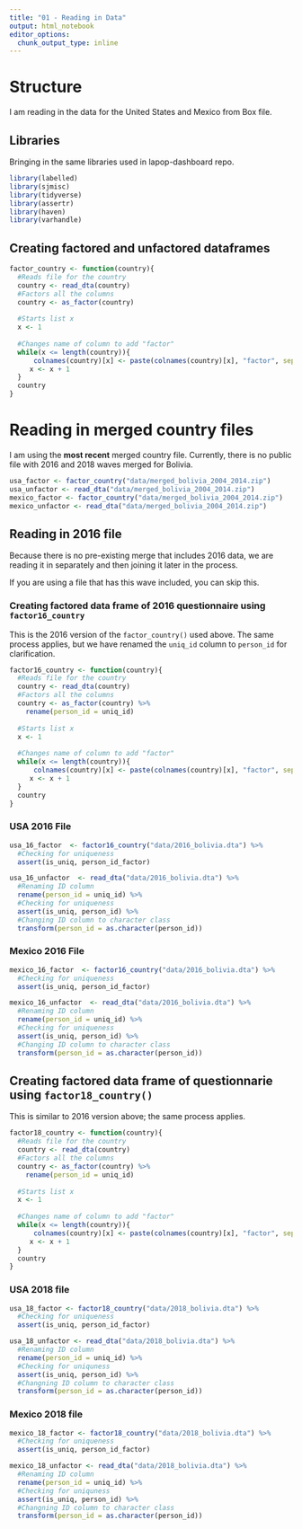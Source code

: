```yaml
---
title: "01 - Reading in Data"
output: html_notebook
editor_options: 
  chunk_output_type: inline
---
```


# Structure
I am reading in the data for the United States and Mexico from Box file.

## Libraries
Bringing in the same libraries used in lapop-dashboard repo.
```r
library(labelled)
library(sjmisc)
library(tidyverse)
library(assertr)
library(haven)
library(varhandle)
```

## Creating factored and unfactored dataframes
```r
factor_country <- function(country){
  #Reads file for the country
  country <- read_dta(country)
  #Factors all the columns
  country <- as_factor(country)
  
  #Starts list x
  x <- 1
  
  #Changes name of column to add "factor"
  while(x <= length(country)){
      colnames(country)[x] <- paste(colnames(country)[x], "factor", sep = "_")
     x <- x + 1
  }
  country
}
```

# Reading in merged country files
I am using the **most recent** merged country file. Currently, there is no public file with 2016 and 2018 waves merged for Bolivia.
```r
usa_factor <- factor_country("data/merged_bolivia_2004_2014.zip")
usa_unfactor <- read_dta("data/merged_bolivia_2004_2014.zip")
mexico_factor <- factor_country("data/merged_bolivia_2004_2014.zip")
mexico_unfactor <- read_dta("data/merged_bolivia_2004_2014.zip")
```

## Reading in 2016 file
Because there is no pre-existing merge that includes 2016 data, we are reading it in separately and then joining it later in the process.

If you are using a file that has this wave included, you can skip this.

### Creating factored data frame of 2016 questionnaire using `factor16_country`
This is the 2016 version of the `factor_country()` used above. The same process applies, but we have renamed the `uniq_id` column to `person_id` for clarification.
```r
factor16_country <- function(country){
  #Reads file for the country
  country <- read_dta(country)
  #Factors all the columns
  country <- as_factor(country) %>% 
    rename(person_id = uniq_id)
  
  #Starts list x
  x <- 1
  
  #Changes name of column to add "factor"
  while(x <= length(country)){
      colnames(country)[x] <- paste(colnames(country)[x], "factor", sep = "_")
     x <- x + 1
  }
  country
}
```

### USA 2016 File
```r
usa_16_factor  <- factor16_country("data/2016_bolivia.dta") %>% 
  #Checking for uniqueness
  assert(is_uniq, person_id_factor)

usa_16_unfactor  <- read_dta("data/2016_bolivia.dta") %>% 
  #Renaming ID column
  rename(person_id = uniq_id) %>% 
  #Checking for uniqueness
  assert(is_uniq, person_id) %>% 
  #Changing ID column to character class
  transform(person_id = as.character(person_id))
```

### Mexico 2016 File
```r
mexico_16_factor  <- factor16_country("data/2016_bolivia.dta") %>% 
  #Checking for uniqueness
  assert(is_uniq, person_id_factor)

mexico_16_unfactor  <- read_dta("data/2016_bolivia.dta") %>% 
  #Renaming ID column
  rename(person_id = uniq_id) %>% 
  #Checking for uniqueness
  assert(is_uniq, person_id) %>% 
  #Changing ID column to character class
  transform(person_id = as.character(person_id))
```

## Creating factored data frame of questionnarie using `factor18_country()`
This is similar to 2016 version above; the same process applies.
```r
factor18_country <- function(country){
  #Reads file for the country
  country <- read_dta(country)
  #Factors all the columns
  country <- as_factor(country) %>% 
    rename(person_id = uniq_id)
  
  #Starts list x
  x <- 1
  
  #Changes name of column to add "factor"
  while(x <= length(country)){
      colnames(country)[x] <- paste(colnames(country)[x], "factor", sep = "_")
     x <- x + 1
  }
  country
}
```

### USA 2018 file
```r
usa_18_factor <- factor18_country("data/2018_bolivia.dta") %>% 
  #Checking for uniqueness
  assert(is_uniq, person_id_factor)

usa_18_unfactor <- read_dta("data/2018_bolivia.dta") %>%
  #Renaming ID column
  rename(person_id = uniq_id) %>% 
  #Checking for uniquness
  assert(is_uniq, person_id) %>% 
  #Changning ID column to character class
  transform(person_id = as.character(person_id))
```

### Mexico 2018 file
```r
mexico_18_factor <- factor18_country("data/2018_bolivia.dta") %>% 
  #Checking for uniqueness
  assert(is_uniq, person_id_factor)

mexico_18_unfactor <- read_dta("data/2018_bolivia.dta") %>%
  #Renaming ID column
  rename(person_id = uniq_id) %>% 
  #Checking for uniquness
  assert(is_uniq, person_id) %>% 
  #Changning ID column to character class
  transform(person_id = as.character(person_id))
```


